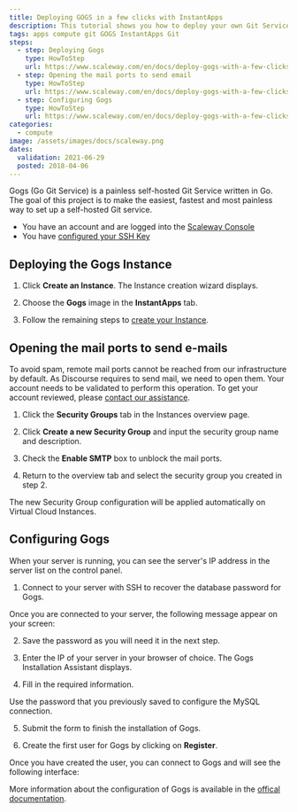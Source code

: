 ```yaml
---
title: Deploying GOGS in a few clicks with InstantApps
description: This tutorial shows you how to deploy your own Git Service with a few clicks.
tags: apps compute git GOGS InstantApps Git
steps:
  - step: Deploying Gogs
    type: HowToStep
    url: https://www.scaleway.com/en/docs/deploy-gogs-with-a-few-clicks/#-Deploying-Gogs
  - step: Opening the mail ports to send email
    type: HowToStep
    url: https://www.scaleway.com/en/docs/deploy-gogs-with-a-few-clicks/#-Opening-the-mail-ports-to-send-email
  - step: Configuring Gogs
    type: HowToStep
    url: https://www.scaleway.com/en/docs/deploy-gogs-with-a-few-clicks/#-Configuring-Gogs
categories:
  - compute
image: /assets/images/docs/scaleway.png
dates:
  validation: 2021-06-29
  posted: 2018-04-06
---
```


Gogs (Go Git Service) is a painless self-hosted Git Service written in Go. The goal of this project is to make the easiest, fastest and most painless way to set up a self-hosted Git service.

<Message type="requirement">

  - You have an account and are logged into the [Scaleway Console](https://console.scaleway.com)
  - You have [configured your SSH Key](/console/my-project/how-to/create-ssh-key/)

</Message>

## Deploying the Gogs Instance

1. Click **Create an Instance**. The Instance creation wizard displays.

2. Choose the **Gogs** image in the **InstantApps** tab.

3. Follow the remaining steps to [create your Instance](/compute/instances/how-to/create-an-instance/).

## Opening the mail ports to send e-mails

To avoid spam, remote mail ports cannot be reached from our infrastructure by default. As Discourse requires to send mail, we need to open them. Your account needs to be validated to perform this operation. To get your account reviewed, please [contact our assistance](https://console.scaleway.com/support/).

1. Click the **Security Groups** tab in the Instances overview page.

2. Click **Create a new Security Group** and input the security group name and description.

3. Check the **Enable SMTP** box to unblock the mail ports.

4. Return to the overview tab and select the security group you created in step 2.

The new Security Group configuration will be applied automatically on Virtual Cloud Instances.

## Configuring Gogs

When your server is running, you can see the server's IP address in the server list on the control panel.

1. Connect to your server with SSH to recover the database password for Gogs.

  Once you are connected to your server, the following message appear on your screen:

  <Lightbox src="scaleway-gogs-credentials.png" alt="" />

2. Save the password as you will need it in the next step.

3. Enter the IP of your server in your browser of choice. The Gogs Installation Assistant displays.

4. Fill in the required information.

  <Message type="note">
    Use the password that you previously saved to configure the MySQL connection.
  </Message> 

  <Lightbox src="scaleway-gogs-mysql.png" alt="" />

5. Submit the form to finish the installation of Gogs.

6. Create the first user for Gogs by clicking on **Register**.

  <Lightbox src="scaleway-gogs-login.png" alt="" />

Once you have created the user, you can connect to Gogs and will see the following interface:

<Lightbox src="scaleway-gogs-dashboard.png" alt="" />

More information about the configuration of Gogs is available in the [offical documentation](https://gogs.io/docs).
